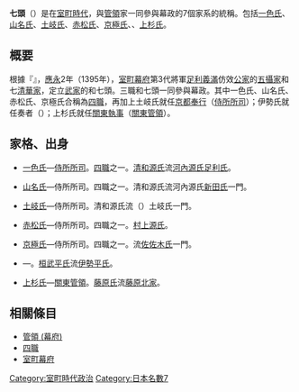 {{unreferenced|time=2016-07-31T11:12:50+00:00}}
'''七頭'''（{{jp||j=七頭|hg=しちとう|rm=Shichitō|lead=yes}}）是在[[室町時代|室町時代]]，與[[管領_(幕府)|管領]]家一同參與幕政的7個家系的統稱。包括[[一色氏|一色氏]]、[[山名氏|山名氏]]、[[土岐氏|土岐氏]]、[[赤松氏|赤松氏]]、[[京極氏|京極氏]]、{{tsl|ja|伊勢氏}}、[[上杉氏|上杉氏]]。

== 概要 ==
根據『{{tsl|ja|南方紀伝|南方紀傳}}』，[[應永|應永]]2年（1395年），[[室町幕府|室町幕府]]第3代將軍[[足利義滿|足利義滿]]仿效[[公家|公家]]的[[五攝家|五攝家]]和七[[清華家|清華家]]，定立[[武家|武家]]的{{tsl|ja|三職}}和七頭。三職和七頭一同參與幕政。其中一色氏、山名氏、赤松氏、京極氏合稱為[[四職|四職]]，再加上土岐氏就任[[京都|京都]][[奉行|奉行]]（[[侍所所司|侍所所司]]）；伊勢氏就任奏者（{{tsl|ja|政所執事}}）；上杉氏就任[[關東地方|關東]][[執事|執事]]（[[關東管領|關東管領]]）。

== 家格、出身 ==
*[[一色氏|一色氏]]—[[侍所所司|侍所所司]]。[[四職|四職]]之一。[[清和源氏|清和源氏]]流[[河內源氏|河內源氏]][[足利氏|足利氏]]{{tsl|ja|一門}}。

*[[山名氏|山名氏]]—侍所所司。四職之一。清和源氏流河內源氏[[新田氏|新田氏]]一門。

*[[土岐氏|土岐氏]]—侍所所司。清和源氏流{{tsl|ja|摂津源氏|攝津源氏}}（{{tsl|ja|美濃源氏}}）土岐氏一門。

*[[赤松氏|赤松氏]]—侍所所司。四職之一。[[村上源氏|村上源氏]]。

*[[京極氏|京極氏]]—侍所所司。四職之一。{{tsl|ja|宇多源氏}}流{{tsl|ja|近江源氏}}[[佐佐木氏|佐佐木氏]]一門。

*{{tsl|ja|伊勢氏}}—{{tsl|ja|政所執事}}。[[桓武平氏|桓武平氏]]流[[伊勢平氏|伊勢平氏]]。

*[[上杉氏|上杉氏]]—[[關東管領|關東管領]]。[[藤原氏|藤原氏]]流[[藤原北家|藤原北家]]{{tsl|ja|勧修寺流|勸修寺流}}。

== 相關條目 ==
*[[管領_(幕府)|管領 (幕府)]]
*[[四職|四職]]
*[[室町幕府|室町幕府]]

[[Category:室町時代政治|Category:室町時代政治]]
[[Category:日本名數7|Category:日本名數7]]